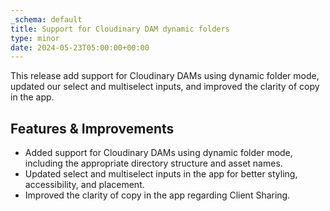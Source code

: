 ```yaml
---
_schema: default
title: Support for Cloudinary DAM dynamic folders
type: minor
date: 2024-05-23T05:00:00+00:00
---
```

This release add support for Cloudinary DAMs using dynamic folder mode, updated our select and multiselect inputs, and improved the clarity of copy in the app.

## Features & Improvements

* Added support for Cloudinary DAMs using dynamic folder mode, including the appropriate directory structure and asset names.
* Updated select and multiselect inputs in the app for better styling, accessibility, and placement.
* Improved the clarity of copy in the app regarding Client Sharing.
